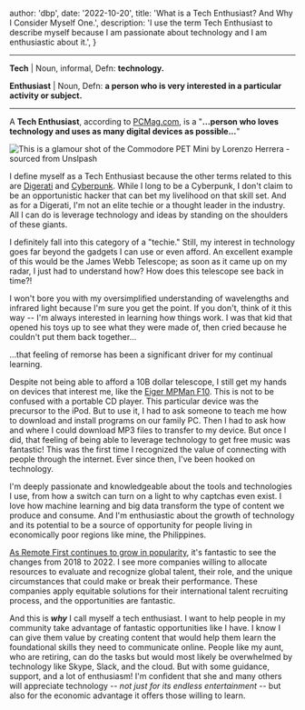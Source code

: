 
  author: 'dbp',
  date: '2022-10-20',
  title: 'What is a Tech Enthusiast? And Why I Consider Myself One.',
  description:
    'I use the term Tech Enthusiast to describe myself because I am passionate about technology and I am enthusiastic about it.',
}


---

**Tech** | Noun, informal, Defn: **technology.**

**Enthusiast** | Noun, Defn: **a person who is very interested in a particular activity or subject.**

---

A **Tech Enthusiast**, according to [PCMag.com](https://www.pcmag.com/encyclopedia/term/tech-enthusiast), is a "**...person who loves technology and uses as many digital devices as possible...**"

<Image src={devicesImage} alt="This is a glamour shot of the Commodore PET Mini
by Lorenzo Herrera - sourced from Unslpash" />

I define myself as a Tech Enthusiast because the other terms related to this are [Digerati](https://en.wikipedia.org/wiki/Digerati) and [Cyberpunk](https://en.wikipedia.org/wiki/Digerati). While I long to be a Cyberpunk, I don't claim to be an opportunistic hacker that can bet my livelihood on that skill set. And as for a Digerati, I'm not an elite techie or a thought leader in the industry. All I can do is leverage technology and ideas by standing on the shoulders of these giants.

I definitely fall into this category of a "techie." Still, my interest in technology goes far beyond the gadgets I can use or even afford. An excellent example of this would be the James Webb Telescope; as soon as it came up on my radar, I just had to understand how? How does this telescope see back in time?!

I won't bore you with my oversimplified understanding of wavelengths and infrared light because I'm sure you get the point. If you don't, think of it this way -- I'm always interested in learning how things work. I was that kid that opened his toys up to see what they were made of, then cried because he couldn't put them back together...

...that feeling of remorse has been a significant driver for my continual learning.

Despite not being able to afford a 10B dollar telescope, I still get my hands on devices that interest me, like the [Eiger MPMan F10](https://en.wikipedia.org/wiki/MPMan
). This is not to be confused with a portable CD player. This particular device was the precursor to the iPod. But to use it, I had to ask someone to teach me how to download and install programs on our family PC. Then I had to ask how and where I could download MP3 files to transfer to my device. But once I did, that feeling of being able to leverage technology to get free music was fantastic! This was the first time I recognized the value of connecting with people through the internet. Ever since then, I've been hooked on technology.

I'm deeply passionate and knowledgeable about the tools and technologies I use, from how a switch can turn on a light to why captchas even exist. I love how machine learning and big data transform the type of content we produce and consume. And I'm enthusiastic about the growth of technology and its potential to be a source of opportunity for people living in economically poor regions like mine, the Philippines.

[As Remote First continues to grow in popularity](https://www.forbes.com/sites/forbeseq/2022/05/03/remote-first-redefining-what-together-means-in-the-workplace/?sh=3eb538f958f8
), it's fantastic to see the changes from 2018 to 2022. I see more companies willing to allocate resources to evaluate and recognize global talent, their role, and the unique circumstances that could make or break their performance. These companies apply equitable solutions for their international talent recruiting process, and the opportunities are fantastic.

And this is ***why*** I call myself a tech enthusiast. I want to help people in my community take advantage of fantastic opportunities like I have. I know I can give them value by creating content that would help them learn the foundational skills they need to communicate online. People like my aunt, who are retiring, can do the tasks but would most likely be overwhelmed by technology like Skype, Slack, and the cloud. But with some guidance, support, and a lot of enthusiasm! I'm confident that she and many others will appreciate technology -- *not just for its endless entertainment* -- but also for the economic advantage it offers those willing to learn.
